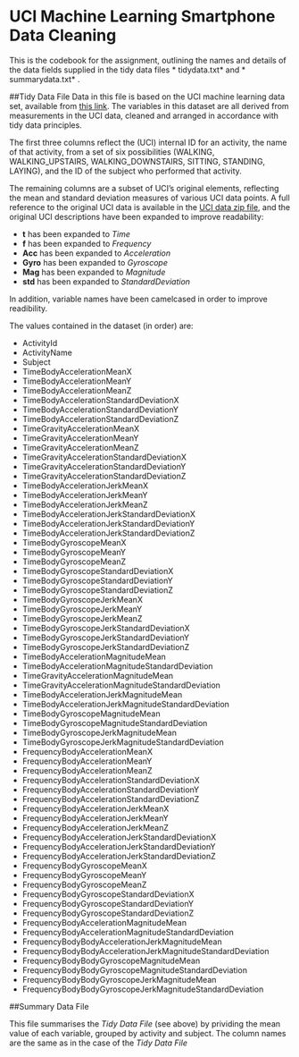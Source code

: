 # UCI Machine Learning Smartphone Data Cleaning

This is the codebook for the assignment, outlining the names and details of the data fields supplied in the tidy data files
* tidydata.txt*  and * summarydata.txt* .

##Tidy Data File
Data in this file is based on the UCI machine learning data set, available from [this link](http://archive.ics.uci.edu/ml/datasets/Human+Activity+Recognition+Using+Smartphones). The variables in this dataset are all derived from measurements in the UCI data, cleaned and arranged in accordance with tidy data principles.

The first three columns reflect the (UCI) internal ID for an activity, the name of that activity, from a set of six possibilities (WALKING, WALKING_UPSTAIRS, WALKING_DOWNSTAIRS, SITTING, STANDING, LAYING), and the ID of the subject who performed that activity.

The remaining columns are a subset of UCI's original elements, reflecting the mean and standard deviation measures of various UCI data points. A full reference to the original UCI data is available in the [UCI data zip file](http://archive.ics.uci.edu/ml/datasets/Human+Activity+Recognition+Using+Smartphones), and the original UCI descriptions have been expanded to improve readability:

* **t** has been expanded to *Time*
* **f** has been expanded to *Frequency*
* **Acc** has been expanded to *Acceleration*
* **Gyro** has been expanded to *Gyroscope*
* **Mag** has been expanded to *Magnitude*
* **std** has been expanded to *StandardDeviation*

In addition, variable names have been camelcased in order to improve readibility.

The values contained in the dataset (in order) are:

* ActivityId                                                 
* ActivityName                                               
* Subject                                                    
* TimeBodyAccelerationMeanX                                  
* TimeBodyAccelerationMeanY                                  
* TimeBodyAccelerationMeanZ                                  
* TimeBodyAccelerationStandardDeviationX                     
* TimeBodyAccelerationStandardDeviationY                     
* TimeBodyAccelerationStandardDeviationZ                     
* TimeGravityAccelerationMeanX                               
* TimeGravityAccelerationMeanY                               
* TimeGravityAccelerationMeanZ                               
* TimeGravityAccelerationStandardDeviationX                  
* TimeGravityAccelerationStandardDeviationY                  
* TimeGravityAccelerationStandardDeviationZ                  
* TimeBodyAccelerationJerkMeanX                              
* TimeBodyAccelerationJerkMeanY                              
* TimeBodyAccelerationJerkMeanZ                              
* TimeBodyAccelerationJerkStandardDeviationX                 
* TimeBodyAccelerationJerkStandardDeviationY                 
* TimeBodyAccelerationJerkStandardDeviationZ                 
* TimeBodyGyroscopeMeanX                                     
* TimeBodyGyroscopeMeanY                                     
* TimeBodyGyroscopeMeanZ                                     
* TimeBodyGyroscopeStandardDeviationX                        
* TimeBodyGyroscopeStandardDeviationY                        
* TimeBodyGyroscopeStandardDeviationZ                        
* TimeBodyGyroscopeJerkMeanX                                 
* TimeBodyGyroscopeJerkMeanY                                 
* TimeBodyGyroscopeJerkMeanZ                                 
* TimeBodyGyroscopeJerkStandardDeviationX                    
* TimeBodyGyroscopeJerkStandardDeviationY                    
* TimeBodyGyroscopeJerkStandardDeviationZ                    
* TimeBodyAccelerationMagnitudeMean                          
* TimeBodyAccelerationMagnitudeStandardDeviation             
* TimeGravityAccelerationMagnitudeMean                       
* TimeGravityAccelerationMagnitudeStandardDeviation          
* TimeBodyAccelerationJerkMagnitudeMean                      
* TimeBodyAccelerationJerkMagnitudeStandardDeviation         
* TimeBodyGyroscopeMagnitudeMean                             
* TimeBodyGyroscopeMagnitudeStandardDeviation                
* TimeBodyGyroscopeJerkMagnitudeMean                         
* TimeBodyGyroscopeJerkMagnitudeStandardDeviation            
* FrequencyBodyAccelerationMeanX                             
* FrequencyBodyAccelerationMeanY                             
* FrequencyBodyAccelerationMeanZ                             
* FrequencyBodyAccelerationStandardDeviationX                
* FrequencyBodyAccelerationStandardDeviationY                
* FrequencyBodyAccelerationStandardDeviationZ                
* FrequencyBodyAccelerationJerkMeanX                         
* FrequencyBodyAccelerationJerkMeanY                         
* FrequencyBodyAccelerationJerkMeanZ                         
* FrequencyBodyAccelerationJerkStandardDeviationX            
* FrequencyBodyAccelerationJerkStandardDeviationY            
* FrequencyBodyAccelerationJerkStandardDeviationZ            
* FrequencyBodyGyroscopeMeanX                                
* FrequencyBodyGyroscopeMeanY                                
* FrequencyBodyGyroscopeMeanZ                                
* FrequencyBodyGyroscopeStandardDeviationX                   
* FrequencyBodyGyroscopeStandardDeviationY                   
* FrequencyBodyGyroscopeStandardDeviationZ                   
* FrequencyBodyAccelerationMagnitudeMean                     
* FrequencyBodyAccelerationMagnitudeStandardDeviation        
* FrequencyBodyBodyAccelerationJerkMagnitudeMean             
* FrequencyBodyBodyAccelerationJerkMagnitudeStandardDeviation
* FrequencyBodyBodyGyroscopeMagnitudeMean                    
* FrequencyBodyBodyGyroscopeMagnitudeStandardDeviation       
* FrequencyBodyBodyGyroscopeJerkMagnitudeMean                
* FrequencyBodyBodyGyroscopeJerkMagnitudeStandardDeviation

##Summary Data File

This file summarises the *Tidy Data File* (see above) by prividing the mean value of each variable, grouped by activity and subject. The column names are the same as in the case of the *Tidy Data File*